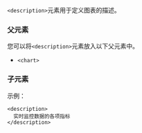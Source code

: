 

`<description>`元素用于定义图表的描述。

### 父元素

您可以将`<description>`元素放入以下父元素中。

* `<chart>`

### 子元素

示例：
```
<description>
  实时监控数据的各项指标
</description>
```	
